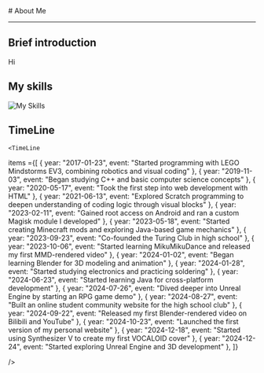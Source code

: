 
<BaseLayout title="About">
  <BaseCard title="About">
# About Me

---

## Brief introduction

Hi

## My skills

![My Skills](https://skillicons.dev/icons?i=blender,cpp,git,html,java,md,unreal)

## TimeLine

    <TimeLine

items ={[
  { year: "2017-01-23", event: "Started programming with LEGO Mindstorms EV3, combining robotics and visual coding" },
  { year: "2019-11-03", event: "Began studying C++ and basic computer science concepts" },
  { year: "2020-05-17", event: "Took the first step into web development with HTML" },
  { year: "2021-06-13", event: "Explored Scratch programming to deepen understanding of coding logic through visual blocks" },
  { year: "2023-02-11", event: "Gained root access on Android and ran a custom Magisk module I developed" },
  { year: "2023-05-18", event: "Started creating Minecraft mods and exploring Java-based game mechanics" },
  { year: "2023-09-23", event: "Co-founded the Turing Club in high school" },
  { year: "2023-10-06", event: "Started learning MikuMikuDance and released my first MMD-rendered video" },
  { year: "2024-01-02", event: "Began learning Blender for 3D modeling and animation" },
  { year: "2024-01-28", event: "Started studying electronics and practicing soldering" },
  { year: "2024-06-23", event: "Started learning Java for cross-platform development" },
  { year: "2024-07-26", event: "Dived deeper into Unreal Engine by starting an RPG game demo" },
  { year: "2024-08-27", event: "Built an online student community website for the high school club" },
  { year: "2024-09-22", event: "Released my first Blender-rendered video on Bilibili and YouTube" },
  { year: "2024-10-23", event: "Launched the first version of my personal website" },
  { year: "2024-12-18", event: "Started using Synthesizer V to create my first VOCALOID cover" },
  { year: "2024-12-24", event: "Started exploring Unreal Engine and 3D development" },
]}

/>

  </BaseCard>
</BaseLayout>
